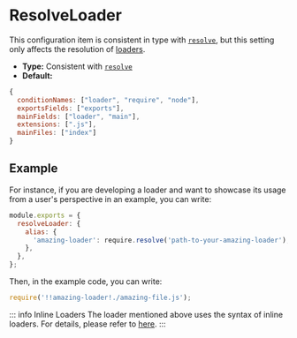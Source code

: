 # ResolveLoader

This configuration item is consistent in type with [`resolve`](/config/resolve), but this setting only affects the resolution of [loaders](/guide/features/loader).

- **Type:** Consistent with [`resolve`](/config/resolve)
- **Default:**

```js
{
  conditionNames: ["loader", "require", "node"],
  exportsFields: ["exports"],
  mainFields: ["loader", "main"],
  extensions: [".js"],
  mainFiles: ["index"]
}
```

## Example

For instance, if you are developing a loader and want to showcase its usage from a user's perspective in an example, you can write:

```js title="rspack.config.js"
module.exports = {
  resolveLoader: {
    alias: {
      'amazing-loader': require.resolve('path-to-your-amazing-loader'),
    },
  },
};
```

Then, in the example code, you can write:

```js
require('!!amazing-loader!./amazing-file.js');
```

::: info Inline Loaders
The loader mentioned above uses the syntax of inline loaders. For details, please refer to [here](/api/loader-api/inline).
:::
